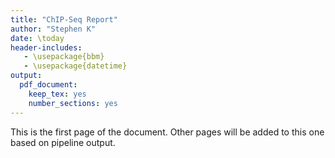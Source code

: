```yaml
---
title: "ChIP-Seq Report"
author: "Stephen K"
date: \today
header-includes:
   - \usepackage{bbm}
   - \usepackage{datetime}
output:
  pdf_document:
    keep_tex: yes
    number_sections: yes
---
```

\section{Introduction}

This is the first page of the document. Other pages will be added to this one based on pipeline output.
